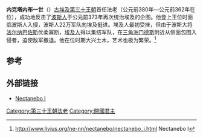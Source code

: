 {{Pharaoh Infobox | 
    Name= 内克塔内布一世| 
    Image=NectaneboI.jpg|
Caption=内克塔内布一世像|
ImageSize=300|
  Alt=奈克塔内博一世|
NomenHiero= <hiero>n:M3-Aa1*t:D40-V30:f</hiero>|
Nomen=Nakhtnebef<br>''{{Unicode|Nḫt nb.f}}''<br>强大的主人|
PrenomenHiero= <hiero>N5-L1-D28</hiero>|
Prenomen=Kheperkare <br>''{{Unicode|Ḫpr-k3-Rˁ}}''<br> ''The manifestation of the [[Ancient_Egyptian_concept_of_the_soul#Ka|Ka]] of [[Ra|Ra]]''|
 horus = Tjemaa<br>''{{Unicode|Ṯm3ˁ}}''<br>他的臂力是强大的|
 horus_hiero = <hiero>V13-U2:D36</hiero>|
| golden =Irimeretnetjeru <br/> ''{{Unicode|Jrj-mrt-nṯrw}}'' <br/> ''He who does what the gods love''<br><hiero>G8-D4-Z1-R8-Z1-R8-Z1-R8-U6</hiero><ref>Jürgen von Beckerath, ''Handbuch der ägyptischen Königsnamen'' (= ''Münchner ägyptologische Studien'', vol 46), Mainz am Rhein: Verlag Philipp von Zabern, 1999. ISBN 3-8053-2310-7, pp. 226–27.</ref><br><br><br><center>[[File:Nectanebo_I_titulary.JPG|200px]]</center><br>Titulary of Nectanebo from the Temple of Atum at Heliopolis|
golden_hiero = |
nebty = Semenkhtawy<br>''{{Unicode|Smnḫ-t3wj}}''<br>''He who makes the two lands admirable''|
nebty_hiero =<hiero>O34:mn:n-Aa1:U22-N19</hiero>|
Reign=公元前380年—公元前362年|
Dynasty=[[第三十王朝|第三十王朝]] |
Coregency=|
Predecessor=[[尼斐利提斯二世|尼斐利提斯二世]]（第二十九王朝）|
Successor=[[塔科斯|塔科斯]]|
Spouse=|
children=|
Father=|
Mother=| 
Born=|
Died=公元前362年|
Burial=|
Monuments=
}}

'''内克塔内布一世'''（{{lang-en| Nectanebo I }}）[[古埃及|古埃及]][[第三十王朝|第三十王朝]]首任法老（公元前380年—公元前362年在位），成功地反击了[[波斯人|波斯人]]于公元前373年再次统治埃及的企图。他登上王位时面临波斯人入侵，波斯人22万军队向埃及挺进。埃及人最初受挫，但由于波斯大将[[法尔纳巴佐斯|法尔纳巴佐斯]]优柔寡断，[[埃及人|埃及人]]得以集结军队，在[[三角洲|三角洲]][[门德斯|门德斯]]附近从侧面包围入侵者，迫使敌军撤退。他在位时期大兴土木，艺术也极为繁荣。<ref>http://www.livius.org/ne-nn/nectanebo/nectanebo_i.html {{Wayback|url=http://www.livius.org/ne-nn/nectanebo/nectanebo_i.html |date=20140607230959 }} Nectanebo I</ref> 

==参考==
{{reflist}}

==外部链接==
*[http://www.livius.org/ne-nn/nectanebo/nectanebo_i.html Nectanebo I] {{Wayback|url=http://www.livius.org/ne-nn/nectanebo/nectanebo_i.html |date=20140607230959 }}

{{Pharaoh | Prev=[[尼斐利提斯二世|尼斐利提斯二世]]（第二十九王朝） | Dynasty=[[埃及第三十王朝|第三十王朝]] | Next=[[塔科斯|塔科斯]]}}

{{著名埃及统治者}}

[[Category:第三十王朝法老|Category:第三十王朝法老]]
[[Category:開國君主|Category:開國君主]]